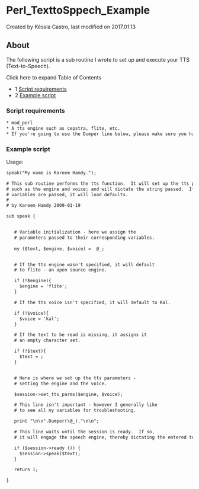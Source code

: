 
# Perl_TexttoSppech_Example 

 Created by  Késsia Castro, last modified on 2017.01.13

## About

The following script is a sub routine I wrote to set up and execute your TTS (Text-to-Speech).

Click here to expand Table of Contents

* 1 [Script requirements](#script-requirements)
* 2 [Example script](#example-script)

### Script requirements

```xml
* mod_perl
* A tts engine such as cepstra, flite, etc.
* If you're going to use the Dumper line below, please make sure you have use Data::Dumper - available on most builds and on CPAN.
```

### Example script

Usage:

```xml
speak("My name is Kareem Hamdy.");
```

```xml
# This sub routine performs the tts function.  It will set up the tts params,
# such as the engine and voice; and will dictate the string passed.  If no
# variables are passed, it will load defaults.
#
# by Kareem Hamdy 2009-01-19

sub speak {


   # Variable initialization - here we assign the
   # parameters passed to their corresponding variables.
 
   my ($text, $engine, $voice) =  @_;


   # If the tts engine wasn't specified, it will default
   # to flite - an open source engine.

   if (!$engine){
     $engine = 'flite';
   }

   # If the tts voice isn't specified, it will default to Kal.

   if (!$voice){
     $voice = 'kal';
   }

   # If the text to be read is missing, it assigns it
   # an empty character set.

   if (!$text){
     $text = ;
   }


   # Here is where we set up the tts parameters -
   # setting the engine and the voice.

   $session->set_tts_parms($engine, $voice);

   # This line isn't important - however I generally like
   # to see all my variables for troubleshooting.

   print "\n\n".Dumper(\@_)."\n\n";

   # This line waits until the session is ready.  If so,
   # it will engage the speech engine, thereby dictating the entered text.

   if ($session->ready ()) {
     $session->speak($text);
   }

   return 1;

}
```
  
  

